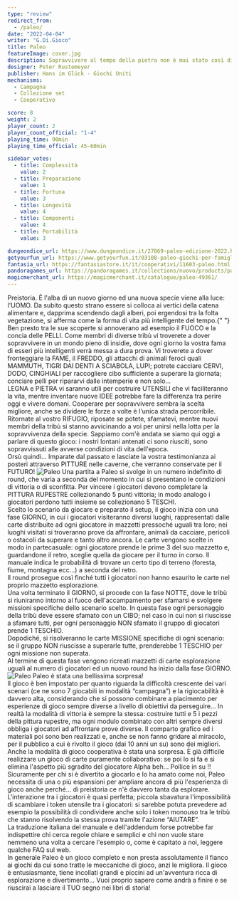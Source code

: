 ```yaml
---
type: "review"
redirect_from:
  - /paleo/
date: "2022-04-04"
writer: "G.Di.Gioco"
title: Paleo
featureImage: cover.jpg
description: Sopravvivere al tempo della pietra non è mai stato così divertente
designer: Peter Rustemeyer
publisher: Hans im Glück - Giochi Uniti
mechanisms:
  - Campagna
  - Collezione set
  - Cooperativo

score: 8
weight: 2
player_count: 2
player_count_official: "1-4"
playing_time: 90min
playing_time_official: 45-60min

sidebar_votes:
  - title: Complessità
    value: 2
  - title: Preparazione
    value: 1
  - title: Fortuna
    value: 3
  - title: Longevità
    value: 4
  - title: Componenti
    value: 4
  - title: Portabilità
    value: 3

dungeondice_url: https://www.dungeondice.it/27869-paleo-edizione-2022.html
getyourfun_url: https://www.getyourfun.it/03108-paleo-giochi-per-famiglia.html
fantasia_url: https://fantasiastore.it/it/cooperativi/11603-paleo.html
pandoragames_url: https://pandoragames.it/collections/nuovo/products/paleo
magicmerchant_url: https://magicmerchant.it/catalogue/paleo-49361/
---
```


<Setting>
  Preistoria. È l'alba di un nuovo giorno ed una nuova specie viene alla luce:
  l'UOMO. Da subito questo strano essere si colloca ai vertici della catena
  alimentare e, dapprima scendendo dagli alberi, poi ergendosi tra la folta
  vegetazione, si afferma come la forma di vita più intelligente del tempo.{" "}
  <br />
  Ben presto tra le sue scoperte si annoverano ad esempio il FUOCO e la concia delle
  PELLI. Come membri di diverse tribù vi troverete a dover sopravvivere in un mondo
  pieno di insidie, dove ogni giorno la vostra fama di esseri più intelligenti verrà
  messa a dura prova. Vi troverete a dover fronteggiare la FAME, il FREDDO, gli attacchi
  di animali feroci quali MAMMUTH, TIGRI DAI DENTI A SCIABOLA, LUPI; potrete cacciare
  CERVI, DODO, CINGHIALI per raccogliere cibo sufficiente a superare la giornata;
  conciare pelli per ripararvi dalle intemperie e non solo…
  <br />
  LEGNA e PIETRA vi saranno utili per costruire UTENSILI che vi faciliteranno la
  vita, mentre inventare nuove IDEE potrebbe fare la differenza tra perire oggi e
  vivere domani. Cooperare per sopravvivere sembra la scelta migliore, anche se dividere
  le forze a volte è l'unica strada percorribile.
  <br />
  Ritornate al vostro RIFUGIO, riposate se potete, sfamatevi, mentre nuovi membri
  della tribù si stanno avvicinando a voi per unirsi nella lotta per la sopravvivenza
  della specie. Sappiamo com'è andata se siamo qui oggi a parlare di questo gioco:
  i nostri lontani antenati ci sono riusciti, sono sopravvissuti alle avverse condizioni
  di vita dell'epoca.
  <br />
  Orsù quindi… Imparate dal passato e lasciate la vostra testimonianza ai posteri
  attraverso PITTURE nelle caverne, che verranno conservate per il FUTURO!
</Setting>

<img src="./game1.jpg" alt="Paleo" />

<Rules>
  Una partita a Paleo si svolge in un numero indefinito di round, che varia a
  seconda del momento in cui si presentano le condizioni di vittoria o di
  sconfitta. Per vincere i giocatori devono completare la PITTURA RUPESTRE
  collezionando 5 punti vittoria; in modo analogo i giocatori perdono tutti
  insieme se collezionano 5 TESCHI.
  <br />
  Scelto lo scenario da giocare e preparato il setup, il gioco inizia con una
  fase GIORNO, in cui i giocatori visiteranno diversi luoghi, rappresentati
  dalle carte distribuite ad ogni giocatore in mazzetti pressoché uguali tra
  loro; nei luoghi visitati si troveranno prove da affrontare, animali da
  cacciare, pericoli o ostacoli da superare e tanto altro ancora. Le carte
  vengono scelte in modo in partecasuale: ogni giocatore prende le prime 3 del
  suo mazzetto e, guardandone il retro, sceglie quella da giocare per il turno
  in corso. Il manuale indica le probabilità di trovare un certo tipo di terreno
  (foresta, fiume, montagna ecc…) a seconda del retro.
  <br />
  Il round prosegue così finché tutti i giocatori non hanno esaurito le carte
  nel proprio mazzetto esplorazione.
  <br />
  Una volta terminato il GIORNO, si procede con la fase NOTTE, dove le tribù si
  riuniranno intorno al fuoco dell'accampamento per sfamarsi e svolgere missioni
  specifiche dello scenario scelto. In questa fase ogni personaggio della tribù
  deve essere sfamato con un CIBO; nel caso in cui non si riuscisse a sfamare
  tutti, per ogni personaggio NON sfamato il gruppo di giocatori prende 1
  TESCHIO. <br />
  Dopodiché, si risolveranno le carte MISSIONE specifiche di ogni scenario: se il
  gruppo NON riuscisse a superarle tutte, prenderebbe 1 TESCHIO per ogni missione
  non superata.
  <br />
  Al termine di questa fase vengono ricreati mazzetti di carte esplorazione uguali
  al numero di giocatori ed un nuovo round ha inizio dalla fase GIORNO.
</Rules>

<img src="./game2.jpg" alt="Paleo" />

<Feedback>
  Paleo è stata una bellissima sorpresa!
  <br />
  Il gioco è ben impostato per quanto riguarda la difficoltà crescente dei vari
  scenari (ce ne sono 7 giocabili in modalità “campagna”) e la rigiocabilità è
  davvero alta, considerando che si possono combinare a piacimento per
  esperienze di gioco sempre diverse a livello di obiettivi da perseguire… In
  realtà la modalità di vittoria è sempre la stessa: costruire tutti e 5 i pezzi
  della pittura rupestre, ma ogni modulo combinato con altri sempre diversi
  obbliga i giocatori ad affrontare prove diverse. Il comparto grafico ed i
  materiali poi sono ben realizzati e, anche se non fanno gridare al miracolo,
  per il pubblico a cui è rivolto il gioco (dai 10 anni un su) sono dei
  migliori.
  <br />
  Anche la modalità di gioco cooperativa è stata una sorpresa. È già difficile
  realizzare un gioco di carte puramente collaborativo: se poi lo si fa e si
  elimina l'aspetto più sgradito del giocatore Alpha beh… Pollice in su !!
  <br />
  Sicuramente per chi si è divertito a giocarlo e lo ha amato come noi, Paleo
  necessita di una o più espansioni per ampliare ancora di più l'esperienza di
  gioco anche perché… di preistoria ce n'è davvero tanta da esplorare.
  <br />
  L'interazione tra i giocatori è quasi perfetta; piccola sbavatura
  l'impossibilità di scambiare i token utensile tra i giocatori: si sarebbe
  potuta prevedere ad esempio la possibilità di condividere anche solo i token
  monouso tra le tribù che stanno risolvendo la stessa prova tramite l'azione
  “AIUTARE”.
  <br />
  La traduzione italiana del manuale e dell'addendum forse potrebbe far
  indispettire chi cerca regole chiare e semplici e chi non vuole stare nemmeno
  una volta a cercare l'esempio o, come è capitato a noi, leggere qualche FAQ
  sul web.
  <br />
  In generale Paleo è un gioco completo e non presta assolutamente il fianco ai
  giochi da cui sono tratte le meccaniche di gioco, anzi le migliora. Il gioco è
  entusiasmante, tiene incollati grandi e piccini ad un'avventura ricca di
  esplorazione e divertimento… Vuoi proprio sapere come andrà a finire e se
  riuscirai a lasciare il TUO segno nei libri di storia!
</Feedback>

<Instagra id="Cb7S4LGjVXc" />
